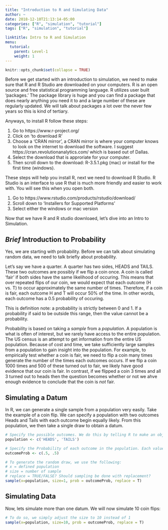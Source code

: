 ```yaml
---
title: "Introduction to R and Simulating Data"
author: ~
date: 2018-12-10T21:13:14-05:00
categories: ["R", "simulation", "tutorial"]
tags: ["R", "simulation", "tutorial"]

linktitle: Intro to R and Simulation
menu:
  tutorial:
    parent: Level-1
    weight: 1
---
```


```r
knitr::opts_chunk$set(collapse = TRUE)
```

Before we get started with an introduction to simulation, we need to make sure that R and R Studio are downloaded on your computers. 
R is an open source and free statistical programming language. 
R utilizes user built 'packages.'
The package library is huge and you can find a package that does nearly anything you need it to and a large number of these are regularly updated. 
We will talk about packages a lot over the never few years so this is kind of tertiary.

Anyways, to install R follow these steps:

1. Go to https://www.r-project.org/
2. Click on 'to download R'
3. Choose a 'CRAN mirror', a CRAN mirror is where your computer knows to look on the internet to download the software. I suggest https://cran.revolutionanalytics.com/ which is based out of Dallas. 
4. Select the download that is approriate for your computer.
5. Then scroll down to the download: R-3.5.1.pkg (mac) or install for the first time (windows).

These steps will help you install R, next we need to download R Studio. 
R Studio is an interface to use R that is much more friendly and easier to work with. 
You will see this when you open both.

1. Go to https://www.rstudio.com/products/rstudio/download/
2. Scroll down to 'Installers for Supported Platforms' 
3. Select either the windows or mac version

Now that we have R and R studio downloaed, let's dive into an Intro to Simulation.

## *Brief* Introduction to Probability

Yes, we are starting with probability. 
Before we can talk about simulating random data, we need to talk briefly about probability.

Let's say we have a quarter. 
A quarter has two sides, HEADS and TAILS.
These two outcomes are possibly if we flip a coin once. 
A coin is called 'fair' if both sides have the same likelihood of occuring. 
This means that over repeated flips of our coin, we would expect that each outcome (H vs. T) to occur approximately the same number of times. 
Therefore, if a coin is fair, each outcome H and T will occur 50\% of the time.
In other words, each outcome has a 0.5 probability of occuring.

This is definition note: a probability is strictly between 0 and 1. If a probability if said to be outside this range, then the value cannot be a probability. 

Probability is based on taking a *sample* from a *population*. 
A population is what is often of interest, but we rarely have access to the entire population. 
The US census is an attempt to get information from the entire US population. 
Because of cost and time, we take sufficiently large samples from a population to gain insight into the population.
For example, to empirically test whether a coin is fair, we need to flip a coin many times generate the number of the times each outcomes occurs. 
If we flip a coin 1000 times and 500 of these turned out to fair, we likely have good evidence that our coin is fair. 
In contrast, if we flipped a coin 3 times and all 3 turned out to heads then the question becomes whether or not we ahve enough evidence to conclude that the coin is *not* fair.

## Simulating a Datum

In R, we can generate a single sample from a population very easily. 
Take the example of a coin flip.
We can specify a population with two outcomes Heads and Tails with each outcome begin equally likely.
From this population, we then take a single draw to obtain a datum.

```r

# Specify the possible outcomes. We do this by telling R to make an object with two values inside. This is done by using the command  c(.). Values within the () are stuck together
population <- c('HEADS', 'TAILS')

# Specify the Probability of each outcome in the population. Each value in the c(.) must align with the corresponding outcome in the population object. 
outcomeProb <- c(.5, .5)

# To generate the random draw, we use the following:
# x = defined population
# size = number of sample 
# replace = TRUE/FALSE? Should sampling be done with replacement?
sample(x=population, size=1, prob = outcomeProb, replace = T)

```

## Simulating Data

Now, lets simulate more than one datum. We will now simulate 10 coin flips:

```r
# To do so, we simply adjust the size to 10 instead of 1
sample(x=population, size=10, prob = outcomeProb, replace = T)

```

